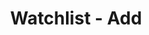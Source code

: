 ---
title: 'Watchlist - Add'
openapi: '/en/api-reference/openapi-en.json GET /watchlist/{chain}/{walletAddress}'
---